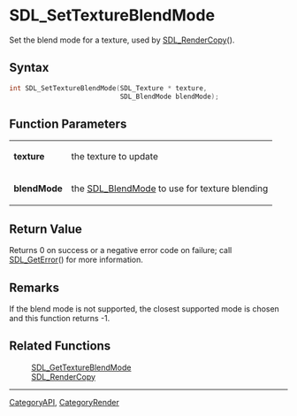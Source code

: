 = SDL_SetTextureBlendMode =

Set the blend mode for a texture, used by [[SDL_RenderCopy]]().

== Syntax ==

<syntaxhighlight lang='c'>
int SDL_SetTextureBlendMode(SDL_Texture * texture,
                            SDL_BlendMode blendMode);
</syntaxhighlight>

== Function Parameters ==

{|
|'''texture'''
|the texture to update
|-
|'''blendMode'''
|the [[SDL_BlendMode]] to use for texture blending
|}

== Return Value ==

Returns 0 on success or a negative error code on failure; call
[[SDL_GetError]]() for more information.



== Remarks ==

If the blend mode is not supported, the closest supported mode is chosen
and this function returns -1.

== Related Functions ==

:[[SDL_GetTextureBlendMode]]
:[[SDL_RenderCopy]]

----
[[CategoryAPI]], [[CategoryRender]]


